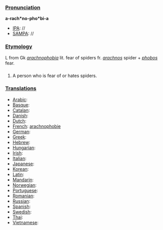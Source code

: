 ===[[Pronunciation]]===

'''a-rach*no-pho*bi-a'''
*[[IPA]]: //
*[[SAMPA]]: //
===[[Etymology]]===

L from Gk ''[[arachnophobia]]'' lit. fear of spiders fr. ''[[arachnos]]'' spider + ''[[phobos]]'' fear.
===[[]]===

#A person who is fear of or hates spiders.
===[[Translations]]===

*[[Arabic]]:
*[[Basque]]:
*[[Catalan]]:
*[[Danish]]:
*[[Dutch]]:
*[[French]]: [[arachnophobie]]
*[[German]]:
*[[Greek]]:
*[[Hebrew]]:
*[[Hungarian]]:
*[[Irish]]:
*[[Italian]]:
*[[Japanese]]:
*[[Korean]]:
*[[Latin]]:
*[[Mandarin]]:
*[[Norwegian]]:
*[[Portuguese]]:
*[[Romanian]]:
*[[Russian]]:
*[[Spanish]]:
*[[Swedish]]:
*[[Thai]]:
*[[Vietnamese]]: